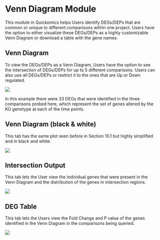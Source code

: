# Venn Diagram Module

This module in Quickomics helps Users identify DEGs/DEPs that are common or unique to different comparisons within one project. Users have the option to either visualize these DEGs/DEPs as a highly customizable Venn Diagram or download a table with the gene names.

## Venn Diagram

To view the DEGs/DEPs as a Venn Diagram, Users have the option to see the intersection of DEGs/DEPs for up to 5 different comparisons. Users can also use all DEGs/DEPs or restrict it to the ones that are Up or Down regulated.

[![](https://interactivereport.github.io/Quickomics/tutorial/Figures/FigureS11.1_1.png)](https://interactivereport.github.io/Quickomics/tutorial/Figures/FigureS11.1_1.png)

In this example there were 33 DEGs that were identified in the three comparisons probed here, which represent the set of genes altered by the KO genotype at each of the time points.

## Venn Diagram (black & white)

This tab has the same plot seen before in Section 10.1 but highly simplified and in black and white.

[![](https://interactivereport.github.io/Quickomics/tutorial/Figures/FigureS11.2_1.png)](https://interactivereport.github.io/Quickomics/tutorial/Figures/FigureS11.2_1.png)

## Intersection Output

This tab lets the User view the individual genes that were present in the Venn Diagram and the distribution of the genes in intersection regions.

[![](https://interactivereport.github.io/Quickomics/tutorial/Figures/FigureS11.3_1.png)](https://interactivereport.github.io/Quickomics/tutorial/Figures/FigureS11.3_1.png)

## DEG Table

This tab lets the Users view the Fold Change and P value of the genes identified in the Venn Diagram in the comparisons being queried.

[![](https://interactivereport.github.io/Quickomics/tutorial/Figures/FigureS11.4_1.png)](https://interactivereport.github.io/Quickomics/tutorial/Figures/FigureS11.4_1.png)